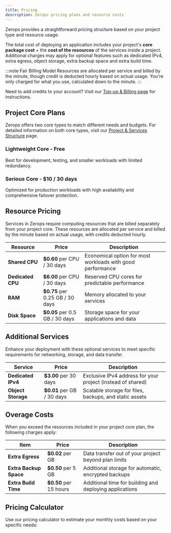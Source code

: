 ```yaml
---
title: Pricing
description: Zerops pricing plans and resource costs
---
```


Zerops provides a straightforward pricing structure based on your project type and resource usage.

The total cost of deploying an application includes your project's **core package cost** + the **cost of the resources** of the services inside a project. Additional charges may apply for optional features such as dedicated IPv4, extra egress, object storage, extra backup space and extra build time.

:::note Fair Billing Model
Resources are allocated per service and billed by the minute, though credit is deducted hourly based on actual usage. You're only charged for what you use, calculated down to the minute.
:::

Need to add credits to your account? Visit our [Top-up & Billing page](/features/payment) for instructions.

## Project Core Plans

Zerops offers two core types to match different needs and budgets. For detailed information on both core types, visit our [Project & Services Structure](/features/project-structure#project-core) page.

### Lightweight Core - Free
Best for development, testing, and smaller workloads with limited redundancy.

### Serious Core - $10 / 30 days
Optimized for production workloads with high availability and comprehensive failover protection.

## Resource Pricing

Services in Zerops require computing resources that are billed separately from your project core. These resources are allocated per service and billed by the minute based on actual usage, with credits deducted hourly.

<table className="w-full my-1.5">
  <thead>
    <tr>
      <th className="w-fit whitespace-nowrap"><strong>Resource</strong></th>
      <th className="w-fit whitespace-nowrap"><strong>Price</strong></th>
      <th className="w-fit"><strong>Description</strong></th>
    </tr>
  </thead>
  <tbody>
    <tr>
      <td className="w-fit whitespace-nowrap"><strong>Shared CPU</strong></td>
      <td className="w-fit whitespace-nowrap"><strong>$0.60</strong> per CPU / 30 days</td>
      <td className="w-fit">Economical option for most workloads with good performance</td>
    </tr>
    <tr>
      <td className="w-fit whitespace-nowrap"><strong>Dedicated CPU</strong></td>
      <td className="w-fit whitespace-nowrap"><strong>$6.00</strong> per CPU / 30 days</td>
      <td className="w-fit">Reserved CPU cores for predictable performance</td>
    </tr>
    <tr>
      <td className="w-fit whitespace-nowrap"><strong>RAM</strong></td>
      <td className="w-fit whitespace-nowrap"><strong>$0.75</strong> per 0.25 GB / 30 days</td>
      <td className="w-fit">Memory allocated to your services</td>
    </tr>
    <tr>
      <td className="w-fit whitespace-nowrap"><strong>Disk Space</strong></td>
      <td className="w-fit whitespace-nowrap"><strong>$0.05</strong> per 0.5 GB / 30 days</td>
      <td className="w-fit">Storage space for your applications and data</td>
    </tr>
  </tbody>
</table>

## Additional Services

Enhance your deployment with these optional services to meet specific requirements for networking, storage, and data transfer.

<table className="w-full my-1.5">
  <thead>
    <tr>
      <th className="w-fit whitespace-nowrap"><strong>Service</strong></th>
      <th className="w-fit whitespace-nowrap"><strong>Price</strong></th>
      <th className="w-fit"><strong>Description</strong></th>
    </tr>
  </thead>
  <tbody>
    <tr>
      <td className="w-fit whitespace-nowrap"><strong>Dedicated IPv4</strong></td>
      <td className="w-fit whitespace-nowrap"><strong>$3.00</strong> per 30 days</td>
      <td className="w-fit">Exclusive IPv4 address for your project (instead of shared)</td>
    </tr>
    <tr>
      <td className="w-fit whitespace-nowrap"><strong>Object Storage</strong></td>
      <td className="w-fit whitespace-nowrap"><strong>$0.01</strong> per GB / 30 days</td>
      <td className="w-fit">Scalable storage for files, backups, and static assets</td>
    </tr>
  </tbody>
</table>

## Overage Costs

When you exceed the resources included in your project core plan, the following charges apply:

<table className="w-full my-1.5">
  <thead>
    <tr>
      <th className="w-fit whitespace-nowrap"><strong>Item</strong></th>
      <th className="w-fit whitespace-nowrap"><strong>Price</strong></th>
      <th className="w-fit"><strong>Description</strong></th>
    </tr>
  </thead>
  <tbody>
      <tr>
        <td className="w-fit whitespace-nowrap"><strong>Extra Egress</strong></td>
        <td className="w-fit whitespace-nowrap"><strong>$0.02</strong> per GB</td>
        <td className="w-fit">Data transfer out of your project beyond plan limits</td>
      </tr>
    <tr>
      <td className="w-fit whitespace-nowrap"><strong>Extra Backup Space</strong></td>
      <td className="w-fit whitespace-nowrap"><strong>$0.50</strong> per 5 GB</td>
      <td className="w-fit">Additional storage for automatic, encrypted backups</td>
    </tr>
    <tr>
      <td className="w-fit whitespace-nowrap"><strong>Extra Build Time</strong></td>
      <td className="w-fit whitespace-nowrap"><strong>$0.50</strong> per 15 hours</td>
      <td className="w-fit">Additional time for building and deploying applications</td>
    </tr>
  </tbody>
</table>

## Pricing Calculator

Use our pricing calculator to estimate your monthly costs based on your specific needs:


<PricingCalculator />